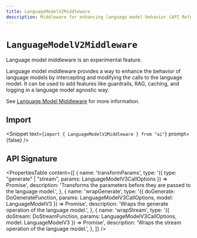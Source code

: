 ```yaml
---
title: LanguageModelV2Middleware
description: Middleware for enhancing language model behavior (API Reference)
---
```


# `LanguageModelV2Middleware`

<Note type="warning">
  Language model middleware is an experimental feature.
</Note>

Language model middleware provides a way to enhance the behavior of language models
by intercepting and modifying the calls to the language model. It can be used to add
features like guardrails, RAG, caching, and logging in a language model agnostic way.

See [Language Model Middleware](/docs/ai-sdk-core/middleware) for more information.

## Import

<Snippet
  text={`import { LanguageModelV2Middleware } from "ai"`}
  prompt={false}
/>

## API Signature

<PropertiesTable
  content={[
    {
      name: 'transformParams',
      type: '({ type: "generate" | "stream", params: LanguageModelV3CallOptions }) => Promise<LanguageModelV3CallOptions>',
      description:
        'Transforms the parameters before they are passed to the language model.',
    },
    {
      name: 'wrapGenerate',
      type: '({ doGenerate: DoGenerateFunction, params: LanguageModelV3CallOptions, model: LanguageModelV3 }) => Promise<DoGenerateResult>',
      description: 'Wraps the generate operation of the language model.',
    },
    {
      name: 'wrapStream',
      type: '({ doStream: DoStreamFunction, params: LanguageModelV3CallOptions, model: LanguageModelV3 }) => Promise<DoStreamResult>',
      description: 'Wraps the stream operation of the language model.',
    },
  ]}
/>
